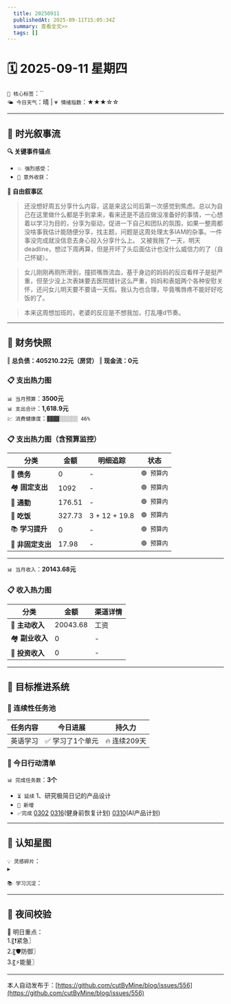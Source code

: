 ```yaml
---
  title: 20250911
  publishedAt: 2025-09-11T15:05:34Z
  summary: 查看全文>>
  tags: []
---
```


# 🗓️ 2025-09-11 星期四 
`🔑 核心标签`：``  
`🌤️ 今日天气`：晴 | `💗 情绪指数`：★★★☆☆   

---


## 🌊 **时光叙事流**
**🔍 关键事件锚点**  
- `💥 强烈感受`：            
- `🎉 意外收获`：           

**📖 自由叙事区**  
> 还没想好周五分享什么内容，这是来这公司后第一次感觉到焦虑。总以为自己在这里做什么都是手到拿来，看来还是不适应做没准备好的事情，一心想着以学习为目的，分享为驱动，促进一下自己和团队的氛围，如果一整周都没啥事我估计能随便分享，找主题，问题是这周处理太多IAM的杂事。一件事没完成就没信息去身心投入分享什么上。
> 又被我拖了一天，明天deadline，想过下周再算，但是开坏了头后面估计也没什么威信力的了（自己怀疑）。

> 女儿刚刚再厕所滑到，撞损嘴唇流血，基于身边的妈妈的反应看样子是挺严重，但至少没上次表妹要去医院缝针这么严重，妈妈和表姐两个各种安慰关怀，还问女儿明天要不要请一天假。我认为也合理，毕竟嘴唇疼不能好好吃饭的了。

> 本来这周想加班的，老婆的反应是不想我加，打乱噻d节奏。

---

## 💸 **财务快照**
‖ **总负债：405210.22元（房贷）**
‖ **现金流：0元**

### 📋 支出热力图

`📊 当月预算`：**3500元**  
`📊 支出合计`：**1,618.9元**  
`💹 消费健康度`：`▓▓▓▓░░░░░░ 46%`  
### 📋 支出热力图（含预算监控）
| 分类         | 金额    | 明细追踪                  | 状态           |
|--------------|---------|---------------------------|----------------|
| 🏦 **债务**    | 0   |  -  | `🟢 预算内`   |
| 🏘️ **固定支出** | 1092     |  -  | `🟢 预算内`     |
| 🚌 **通勤**     | 176.51   |  -  | `🟢 预算内`     |
| 🍜 **吃饭**     | 327.73  |  3 + 12 + 19.8 | `🟢 预算内`   |
| 📚 **学习提升** | 0      | -     | `🟢 预算内`     |
| 🎲 **非固定支出** | 17.98   |  -  | `🟢 预算内`  |
---

`📊 当月收入`：**20143.68元**  

### 📋 收入热力图
| 分类         | 金额    | 渠道详情             |
|--------------|---------|-------------------------|
| 🏦 **主动收入**  | 20043.68                | 工资        |
| 🏘️ **副业收入**  | 0                | -        |
| 🚌 **投资收入**  | 0                | -        |



---

## 🎯 **目标推进系统**

### 🔄 连续性任务池
| 任务内容                | 今日进展          | 持久力     |
|-------------------------|-------------------|------------|
| 英语学习         | ✅ 学习了1个单元 | 🔥 连续209天  |




### 📌 今日行动清单

`📊 完成任务数`：**3个**  
- `⏳ 延续` 1、研究极简日记的产品设计             
- `🚩 新增`   
- `✅完成` [0302](note://WEB9685e40ae7a6464db1196641a1ffd0ee)   [0316](note://WEBc1fcc89ec3e741538b703e8017b38c9f)(健身前恢复计划)  [0310](note://WEBfc89f9187c014fbe9fab88e2d09b4bde)(AI产品计划)


---

## 🌌 **认知星图**
`💡 灵感碎片`：  
▸ 


`📚 学习沉淀`：  
>    

---

## 🌃 夜间校验

🚀 明日重点：  
1.〖❗紧急〗  
2.〖🛡️防御〗  
3.〖⚡能量〗

---
本人自动发布于：[https://github.com/cutByMine/blog/issues/556](https://github.com/cutByMine/blog/issues/556)

